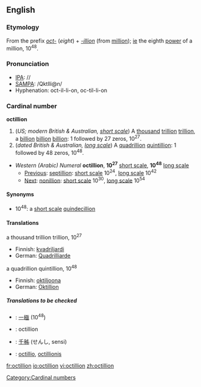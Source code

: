 ==English==

===Etymology===
From the prefix ''[[oct-]]'' (''eight'') + ''[[-illion]]'' (from [[million]]); [[ie]] the eighth [[power]] of a million, 10<sup>48</sup>.

===Pronunciation===
*[[IPA]]: //
*[[SAMPA]]: /QktIli@n/
*Hyphenation: oct-il-li-on, oc-til-li-on
*:{{rhymes|ɪljən}}

===Cardinal number===
'''octillion'''

# (''US; modern British & Australian, [[w:Long and short scales|short scale]]'') A [[thousand]] [[trillion]] [[trillion]], a [[billion]] [[billion]] [[billion]]: 1 followed by 27 zeros, 10<sup>27</sup>.
# (''dated British & Australian, [[w:Long and short scales|long scale]]'') A [[quadrillion]] [[quintillion]]: 1 followed by 48 zeros, 10<sup>48</sup>.

*''Western (Arabic) Numeral'' '''octillion''', '''10<sup>27</sup>''' [[w:Long and short scales|short scale]], '''10<sup>48</sup>''' [[w:Long and short scales|long scale]]
**[[Previous]]: [[septillion]]: [[w:Long and short scales|short scale]] 10<sup>24</sup>, [[w:Long and short scales|long scale]] 10<sup>42</sup>
**[[Next]]: [[nonillion]]: [[w:Long and short scales|short scale]] 10<sup>30</sup>, [[w:Long and short scales|long scale]] 10<sup>54</sup>

====Synonyms====
*10<sup>48</sup>: a [[w:Long and short scales|short scale]] [[quindecillion]]

====Translations====
;a thousand trillion trillion, 10<sup>27</sup>
{{top}}
*Finnish: [[kvadriljardi]]
*German: [[Quadrilliarde]]
{{mid}}
{{bottom}}

;a quadrillion quintillion, 10<sup>48</sup>
{{top}}
*Finnish: [[oktiljoona]]
*German: [[Oktillion]] {{f}}
{{mid}}
{{bottom}}

=====Translations to be checked=====
{{checktrans}}
*{{ttbc|Chinese numeral}}: [[一]][[極]] (10<sup>48</sup>)
*{{ttbc|French}}: octillion {{f}}
*{{ttbc|Japanese}}: [[千]][[秭]] (せんし, sensi)
*{{ttbc|Latin}}: [[octillio]], [[octillionis]] {{f}}

[[Category:Cardinal numbers]]

[[fr:octillion]]
[[io:octillion]]
[[vi:octillion]]
[[zh:octillion]]